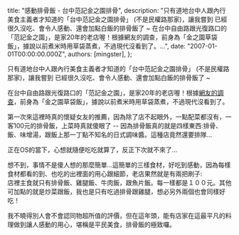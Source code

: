 
  title: "感動排骨飯 - 台中范記金之園排骨",
  description: "只有道地台中人跟內行美食主義者才知道的「台中范記金之園排骨」 (不是民權路那家)，讓我嘗到 已經很久沒吃、會令人感動、還會加點白飯的排骨飯了 ~ 在台中自由路跟光復路口的「范記金之園」，是家20年的老店喔！根據網友的調查，前身為「金之園草袋飯」，據說以前煮米時用草袋蒸煮，不過現代沒看到了。...",
  date: "2007-01-01T00:00:00.000Z",
  authors: [mingster],
};

<p>只有道地台中人跟內行美食主義者才知道的「台中范記金之園排骨」 (不是民權路那家)，讓我嘗到 已經很久沒吃、會令人感動、還會加點白飯的排骨飯了 ~</p>
<p>在台中自由路跟光復路口的「范記金之園」，是家20年的老店喔！根據<a href="http://blog.yam.com/aqy/article/3677449" target="_blank">網友的調查</a>，前身為「金之園草袋飯」，據說以前煮米時用草袋蒸煮，不過現代沒看到了。</p>
<p><a href="http://4.bp.blogspot.com/_i0VzdspWXjI/RvwB8TnkxCI/AAAAAAAAAJs/BPtGWs9I7pQ/s1600/DSC01659.JPG"><img id="BLOGGER_PHOTO_ID_5114965412356080674" alt="" src="/img/DSC01659.JPG" border="0" /></a>第一次來這裡時真的懷疑女友的推薦，因為除了店不起眼外，一點配菜都沒有，一客100元的排骨飯，上菜時真就傻眼了 -- 因為排骨飯真的就是四樣東西:排骨、飯、味增湯，跟飯上那一丁點不知名的日式調味醬。這種店竟然還要排隊... </p>
<p>正在OS的當下，心想就隨便吃吃就算了，反正下次就不來了...</p>
<p>想不到，事情不是傻人想的那麼簡單...這簡單的三樣食材，好吃到感動，因為每樣食材都看的到、也吃的出裡面的用心跟細節，老店果然就是有兩把刷子:<br /><a href="http://2.bp.blogspot.com/_i0VzdspWXjI/RvwByznkxBI/AAAAAAAAAJk/ycYWq034S-Y/s1600/DSC01655.JPG"><img id="BLOGGER_PHOTO_ID_5114965249147323410" alt="" src="/img/DSC01655.JPG" border="0" /></a>店裡主食就只有排骨飯、雞腿飯、牛肉飯，跟魚片飯。每一樣都是１００元。其他可加點的就是炒菜跟飯，我也是只有吃過排骨跟雞腿，想必另外兩個也會同樣好吃！</p>
<p>我不曉得別人會不會認同物超所值的評價，但在這年頭，能有店家在這最平凡的料理做到讓人感動的用心，堪稱是平民美食，排骨飯的極致囉。</p></p>
